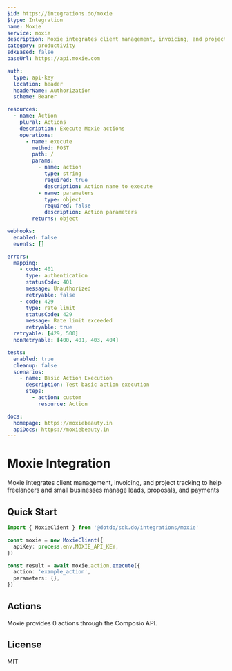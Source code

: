 ```yaml
---
$id: https://integrations.do/moxie
$type: Integration
name: Moxie
service: moxie
description: Moxie integrates client management, invoicing, and project tracking to help freelancers and small businesses manage leads, proposals, and payments
category: productivity
sdkBased: false
baseUrl: https://api.moxie.com

auth:
  type: api-key
  location: header
  headerName: Authorization
  scheme: Bearer

resources:
  - name: Action
    plural: Actions
    description: Execute Moxie actions
    operations:
      - name: execute
        method: POST
        path: /
        params:
          - name: action
            type: string
            required: true
            description: Action name to execute
          - name: parameters
            type: object
            required: false
            description: Action parameters
        returns: object

webhooks:
  enabled: false
  events: []

errors:
  mapping:
    - code: 401
      type: authentication
      statusCode: 401
      message: Unauthorized
      retryable: false
    - code: 429
      type: rate_limit
      statusCode: 429
      message: Rate limit exceeded
      retryable: true
  retryable: [429, 500]
  nonRetryable: [400, 401, 403, 404]

tests:
  enabled: true
  cleanup: false
  scenarios:
    - name: Basic Action Execution
      description: Test basic action execution
      steps:
        - action: custom
          resource: Action

docs:
  homepage: https://moxiebeauty.in
  apiDocs: https://moxiebeauty.in
---
```


# Moxie Integration

Moxie integrates client management, invoicing, and project tracking to help freelancers and small businesses manage leads, proposals, and payments

## Quick Start

```typescript
import { MoxieClient } from '@dotdo/sdk.do/integrations/moxie'

const moxie = new MoxieClient({
  apiKey: process.env.MOXIE_API_KEY,
})

const result = await moxie.action.execute({
  action: 'example_action',
  parameters: {},
})
```

## Actions

Moxie provides 0 actions through the Composio API.

## License

MIT
